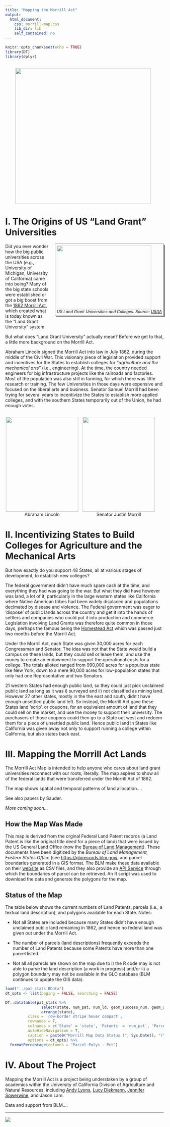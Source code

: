 ```yaml
---
title: "Mapping the Morrill Act"
output:
  html_document: 
    css: morrill-map.css
    lib_dir: lib
    self_contained: no
---
```


```r
knitr::opts_chunk$set(echo = TRUE)
library(DT)
library(dplyr)
```

<div style="width:440px; margin:2em auto;"><img src="images/vintage-decorative-divider.svg" style="width:430px;" /></div>

# I. The Origins of US "Land Grant" Universities

<div style="float:right; border:1px solid gray; padding:5px; margin-left:20px; margin-bottom:10px; box-shadow:4px 4px #888888;"><a href="https://nifa.usda.gov/sites/default/files/resource/LGU-Map-03-18-19.pdf" target="_blank"><img src="images/usda-land-grant-colleges-map-2019-03-18_800x540.png" style="width:300px; height:202px;"/></a><br><span style="font-style:italic; font-size: 90%;">US Land Grant Universities and Colleges. Source: <a href="https://nifa.usda.gov/resource/land-grant-colleges-and-universities-map
">USDA</a></span></div>

Did you ever wonder how the big public universities across the USA (e.g., University of Michigan, University of California) came into being? Many of the big state schools were established or got a big boost from the [1862 Morrill Act](https://en.wikipedia.org/wiki/Morrill_Land-Grant_Acts), which created what is today known as the "Land Grant University" system. 

But what does "Land Grant University" actually mean? Before we get to that, a little more background on the Morrill Act.

Abraham Lincoln signed the Morrill Act into law in July 1862, during the middle of the Civil War. This visionary piece of legislation provided support and incentives for the States to establish colleges for "*agriculture and the mechanical arts*" (i.e., engineering). At the time, the country needed engineers for big infrastructure projects like the railroads and factories. Most of the population was also still in farming, for which there was little research or training. The few Universities in those days were expensive and focused on the liberal arts and business. Senator Samuel Morrill had been trying for several years to incentivize the States to establish more applied colleges, and with the southern States temporarily out of the Union, he had enough votes.

<div style="width:500px; margin:2em auto;">
<div style="text-align:center; display:inline-block; margin-right:10px;"><img src="images/lincoln_230x300.jpg" style="width:230px; height:300px;"/><br/>Abraham Lincoln</div>
<div style="text-align:center; display:inline-block;"><img src="images/justin-smith-morrill_230x300.jpg" style="width:230px; height:300px;"/><br/>Senator Justin Morrill</div>
</div>

# II. Incentivizing States to Build Colleges for Agriculture and the Mechanical Arts

But how exactly do you support 48 States, all at various stages of development, to establish new colleges?

The federal government didn't have much spare cash at the time, and everything they had was going to the war. But what they did have however was land, a lot of it, particularly in the large western states like California where Native American tribes had been widely displaced and populations decimated by disease and violence. The Federal government was eager to 'dispose' of public lands across the country and get it into the hands of settlers and companies who could put it into production and commerce. Legislation involving Land Grants was therefore quite common in those days, perhaps the famous being the [Homestead Act](https://en.wikipedia.org/wiki/Homestead_Acts){target="_blank"} which was passed just two months before the Morrill Act.

Under the Morrill Act, each State was given 30,000 acres for each Congressman and Senator. The idea was not that the State would build a campus on these lands, but they could sell or lease them, and use the money to create an endowment to support the operational costs for a college. The totals alloted ranged from 990,000 acres for a populous state like New York, down to a mere 90,000 acres for low-population states that only had one Representative and two Senators.

21 western States had enough public land, so they could just pick unclaimed public land as long as it was i) surveyed and ii) not classified as mining land. However 27 other states, mostly in the the east and south, didn't have enough unsettled public land left. So instead, the Morrill Act gave these States land 'scrip', or coupons, for an equivalent amount of land that they could sell on the market, and use the money to support their university. The purchasers of those coupons could then go to a State out west and redeem them for a piece of unsettled public land. Hence public land in States like California was given away not only to support running a college within California, but also states back east.

# III. Mapping the Morrill Act Lands

The Morrill Act Map is intended to help anyone who cares about land grant universities reconnect with our roots, literally. The map aspires to show all of the federal lands that were transferred under the Morrill Act of 1862. 

The map shows spatial and temporal patterns of land allocation....

See also papers by Sauder.

*More coming soon...*



## How the Map Was Made

This map is derived from the orginal Federal Land Patent records (a Land Patent is like the original title deed for a piece of land) that were issued by the US General Land Office (now the [Bureau of Land Management](https://www.blm.gov/)). These documents have been digitized by the *Bureau of Land Management, Eastern States Office* (see [https://glorecords.blm.gov/](https://glorecords.blm.gov/), and parcel boundaries generated in a GIS format. The BLM  make these data available on their [website](https://glorecords.blm.gov/BulkData/default.aspx){target="_blank"} as CSV files, and they also provide an [API Service](https://gis.blm.gov/arcgis/rest/services/Cadastral/BLM_Natl_PLSS_CadNSDI/MapServer/exts/CadastralSpecialServices/FindLD) through which the boundaries of parcel can be retrieved. An R script was used to download the data and generate the polygons for the map.

## Status of the Map 

The table below shows the current numbers of Land Patents, parcels (i.e., a textual land description), and polygons available for each State. Notes:

- Not all States are included because many States didn't have enough unclaimed public land remaining in 1862, and hence no federal land was given out under the Morrill Act.

- The number of parcels (land descriptions) frequently exceeds the number of Land Patents because some Patents have more than one parcel listed.

- Not all all parecls are shown on the map due to i) the R code may is not able to parse the land description (a work in progress) and/or ii) a polygon boundary may not be available in the GLO database (BLM continues to update the GIS data).

```r
load("../pat_stats.RData")
dt_opts <- list(paging = FALSE, searching = FALSE)

DT::datatable(pat_stats %>% 
                select(state, num_pat, num_ld, geom_success_num, geom_success_pct) %>% 
                arrange(state), 
          class = 'row-border stripe hover compact', 
          rownames = F, 
          colnames = c('State' = 'state', 'Patents' = 'num_pat', 'Parcels' = 'num_ld', 'Parcel Polys - Num' = 'geom_success_num', 'Parcel Polys - Pct' = 'geom_success_pct'),
          autoHideNavigation = T, 
          caption = paste0("Morrill Map Data Status (", Sys.Date(), ")"),
          options = dt_opts) %>% 
  formatPercentage(columns = "Parcel Polys - Pct") 
```


# IV. About The Project

Mapping the Morrill Act is a project being understaken by a group of academics within the University of California Division of Agriculture and Natural Resources, including [Andy Lyons](https://ucanr.edu/?facultyid=32909){target="_blank"}, [Lucy Diekmann](http://cesantaclara.ucanr.edu/Programs/contact/?facultyid=40005){target="_blank"}, [Jennifer Sowerwine](https://ucanr.edu/?facultyid=5143){target="_blank"}, and Jason Lam. 

Data and support from BLM....

---

![](images/igis-anr-horizontal_550x58.png)


